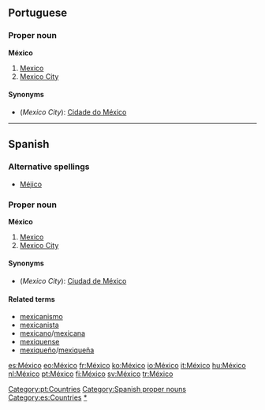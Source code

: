 {{see|Mexico}}
==Portuguese==
===Proper noun===
'''México'''

#[[Mexico]]
#[[Mexico City]]

====Synonyms====
*(''Mexico City''): [[Cidade do México]]

[[Category:pt:Countries]]

----
==Spanish==
===Alternative spellings===
*[[Méjico]]

===Proper noun===
'''México''' {{m}}

# [[Mexico]]
# [[Mexico City]]

====Synonyms====
*(''Mexico City''): [[Ciudad de México]]

====Related terms====
*[[mexicanismo]]
*[[mexicanista]]
*[[mexicano]]/[[mexicana]]
*[[mexiquense]]
*[[mexiqueño]]/[[mexiqueña]]

[[Category:Spanish proper nouns]]
[[Category:es:Countries]]
[[Category:es:Mexico|*]]

[[es:México]]
[[eo:México]]
[[fr:México]]
[[ko:México]]
[[io:México]]
[[it:México]]
[[hu:México]]
[[nl:México]]
[[pt:México]]
[[fi:México]]
[[sv:México]]
[[tr:México]]